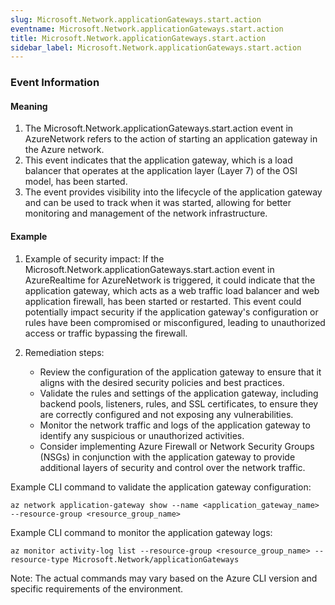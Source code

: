 ```yaml
--- 
slug: Microsoft.Network.applicationGateways.start.action
eventname: Microsoft.Network.applicationGateways.start.action
title: Microsoft.Network.applicationGateways.start.action
sidebar_label: Microsoft.Network.applicationGateways.start.action
---
```

                       
### Event Information

#### Meaning

1. The Microsoft.Network.applicationGateways.start.action event in AzureNetwork refers to the action of starting an application gateway in the Azure network.
2. This event indicates that the application gateway, which is a load balancer that operates at the application layer (Layer 7) of the OSI model, has been started.
3. The event provides visibility into the lifecycle of the application gateway and can be used to track when it was started, allowing for better monitoring and management of the network infrastructure.

#### Example

1. Example of security impact: If the Microsoft.Network.applicationGateways.start.action event in AzureRealtime for AzureNetwork is triggered, it could indicate that the application gateway, which acts as a web traffic load balancer and web application firewall, has been started or restarted. This event could potentially impact security if the application gateway's configuration or rules have been compromised or misconfigured, leading to unauthorized access or traffic bypassing the firewall.

2. Remediation steps:
   - Review the configuration of the application gateway to ensure that it aligns with the desired security policies and best practices.
   - Validate the rules and settings of the application gateway, including backend pools, listeners, rules, and SSL certificates, to ensure they are correctly configured and not exposing any vulnerabilities.
   - Monitor the network traffic and logs of the application gateway to identify any suspicious or unauthorized activities.
   - Consider implementing Azure Firewall or Network Security Groups (NSGs) in conjunction with the application gateway to provide additional layers of security and control over the network traffic.

Example CLI command to validate the application gateway configuration:
```
az network application-gateway show --name <application_gateway_name> --resource-group <resource_group_name>
```

Example CLI command to monitor the application gateway logs:
```
az monitor activity-log list --resource-group <resource_group_name> --resource-type Microsoft.Network/applicationGateways
```

Note: The actual commands may vary based on the Azure CLI version and specific requirements of the environment.


 